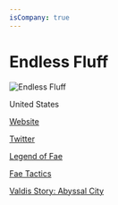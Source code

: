```yaml
---
isCompany: true
---
```


# Endless Fluff

![Endless Fluff](http://www.valdisstory.com/i/site_screens00.png)

<Location>

United States

</Location>

<Website>

[Website](http://endlessfluff.com)

[Twitter](https://twitter.com/EndlessFluff)

</Website>

<Games>

[Legend of Fae](https://endlessfluff.wordpress.com/legend-of-fae/)

[Fae Tactics](https://www.humblebundle.com/store/fae-tactics)

[Valdis Story: Abyssal City](http://www.valdisstory.com/)

</Games>
